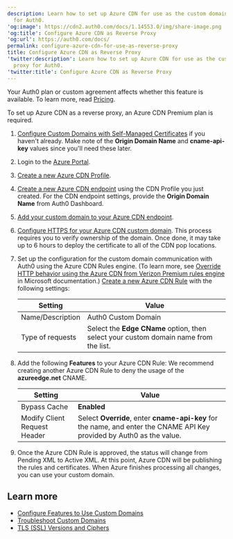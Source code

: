 ```yaml
---
description: Learn how to set up Azure CDN for use as the custom domain proxy
  for Auth0.
'og:image': https://cdn2.auth0.com/docs/1.14553.0/img/share-image.png
'og:title': Configure Azure CDN as Reverse Proxy
'og:url': https://auth0.com/docs/
permalink: configure-azure-cdn-for-use-as-reverse-proxy
title: Configure Azure CDN as Reverse Proxy
'twitter:description': Learn how to set up Azure CDN for use as the custom domain
  proxy for Auth0.
'twitter:title': Configure Azure CDN as Reverse Proxy
---
```

<Card title="Availability varies by Auth0 plan">

Your Auth0 plan or custom agreement affects whether this feature is available. To learn more, read [Pricing](https://auth0.com/pricing).

</Card>

To set up Azure CDN as a reverse proxy, an Azure CDN Premium plan is required.

1. [Configure Custom Domains with Self-Managed Certificates](/customize/custom-domains/self-managed-certificates) if you haven't already. Make note of the **Origin Domain Name** and **cname-api-key** values since you'll need these later.
2. Login to the [Azure Portal](https://portal.azure.com/).
3. [Create a new Azure CDN Profile](https://docs.microsoft.com/en-us/azure/cdn/cdn-create-new-endpoint#create-a-new-cdn-profile).
4. [Create a new Azure CDN endpoint](https://docs.microsoft.com/en-us/azure/cdn/cdn-create-new-endpoint#create-a-new-cdn-endpoint) using the CDN Profile you just created. For the CDN endpoint settings, provide the **Origin Domain Name** from Auth0 Dashboard.
5. [Add your custom domain to your Azure CDN endpoint](https://docs.microsoft.com/en-us/azure/cdn/cdn-map-content-to-custom-domain).
6. [Configure HTTPS for your Azure CDN custom domain](https://docs.microsoft.com/en-us/azure/cdn/cdn-custom-ssl?tabs=option-1-default-enable-https-with-a-cdn-managed-certificate). This process requires you to verify ownership of the domain. Once done, it may take up to 6 hours to deploy the certificate to all of the CDN pop locations.
7. Set up the configuration for the custom domain communication with Auth0 using the Azure CDN Rules engine. (To learn more, see [Override HTTP behavior using the Azure CDN from Verizon Premium rules engine](https://docs.microsoft.com/en-us/azure/cdn/cdn-verizon-premium-rules-engine) in Microsoft documentation.) [Create a new Azure CDN Rule](https://docs.microsoft.com/en-us/azure/cdn/cdn-verizon-premium-rules-engine#tutorial) with the following settings:

   <table class="table"><thead>
   <tr>
   <th>Setting</th>
   <th>Value</th>
   </tr>
   </thead>
   <tbody>
   <tr>
   <td>Name/Description</td>
   <td>Auth0 Custom Domain</td>
   </tr>
   <tr>
   <td>Type of requests</td>
   <td>Select the <strong>Edge CName</strong> option, then select your custom domain name from the list.</td>
   </tr>
   </tbody>
   </table>
8. Add the following **Features** to your Azure CDN Rule:
   We recommend creating another Azure CDN Rule to deny the usage of the **azureedge.net** CNAME.

   <table class="table"><thead>
   <tr>
   <th>Setting</th>
   <th>Value</th>
   </tr>
   </thead>
   <tbody>
   <tr>
   <td>Bypass Cache</td>
   <td><strong>Enabled</strong></td>
   </tr>
   <tr>
   <td>Modify Client Request Header</td>
   <td>Select <strong>Override</strong>, enter <strong>cname-api-key</strong> for the name, and enter the CNAME API Key provided by Auth0 as the value.</td>
   </tr>
   </tbody>
   </table>
9. Once the Azure CDN Rule is approved, the status will change from Pending XML to Active XML. At this point, Azure CDN will be publishing the rules and certificates. When Azure finishes processing all changes, you can use your custom domain.

## Learn more

* [Configure Features to Use Custom Domains](/customize/custom-domains/configure-features-to-use-custom-domains)
* [Troubleshoot Custom Domains](/troubleshoot/integration-extensibility-issues/troubleshoot-custom-domains)
* [TLS (SSL) Versions and Ciphers](/customize/custom-domains/self-managed-certificates/tls-ssl)